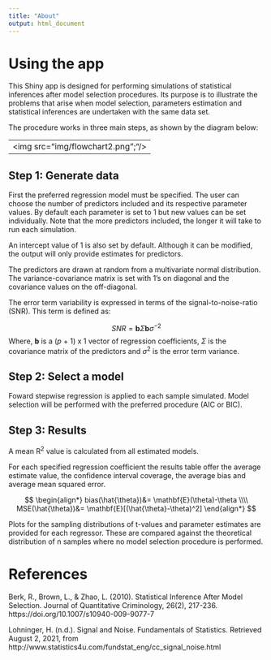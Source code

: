 ```yaml
---
title: "About"
output: html_document
---
```


# Using the app

This Shiny app is designed for performing simulations of statistical inferences after model selection procedures. Its purpose is to illustrate the problems that arise when model selection, parameters estimation and statistical inferences are undertaken with the same data set.

The procedure works in three main steps, as shown by the diagram below:

<center>

---
<img src="img/flowchart2.png";"/>
---

</center>

## Step 1: Generate data

First the preferred regression model must be specified. The user can choose the number of predictors included and its respective parameter values. By default each parameter is set to 1 but new values can be set individually. Note that the more predictors included, the longer it will take to run each simulation.

An intercept value of 1 is also set by default. Although it can be modified, the output will only provide estimates for predictors.

The predictors are drawn at random from a multivariate normal distribution. The variance-covariance matrix is set with 1's on diagonal and the covariance values on the off-diagonal.

The error term variability is expressed in terms of the signal-to-noise-ratio (SNR). This term is defined as:

$$SNR = \textbf{b}\Sigma\textbf{b}\sigma^{-2}$$
Where,
$\textbf{b}$ is a (*p* + 1) x 1 vector of regression coefficients, $\Sigma$ is the covariance matrix of the predictors and $\sigma^2$ is the error term variance.


## Step 2: Select a model

Foward stepwise regression is applied to each sample simulated. Model selection will be performed with the preferred procedure (AIC or BIC).

## Step 3: Results

A mean R<sup>2</sup> value is calculated from all estimated models.

For each specified regression coefficient the results table offer the average estimate value, the confidence interval coverage, the average bias and average mean squared error.

$$
\begin{align*}
bias(\hat{\theta})&= \mathbf{E}(\theta)-\theta \\\\
MSE(\hat{\theta})&= \mathbf{E}[(\hat{\theta}-\theta)^2]
\end{align*}
$$

Plots for the sampling distributions of t-values and parameter estimates are provided for each regressor. These are compared against the theoretical distribution of n samples where no model selection procedure is performed.

# References

Berk, R., Brown, L., & Zhao, L. (2010). Statistical Inference After Model Selection. Journal of Quantitative Criminology, 26(2), 217-236. https://doi.org/10.1007/s10940-009-9077-7

Lohninger, H. (n.d.). Signal and Noise. Fundamentals of Statistics. Retrieved August 2, 2021, from http://www.statistics4u.com/fundstat_eng/cc_signal_noise.html

